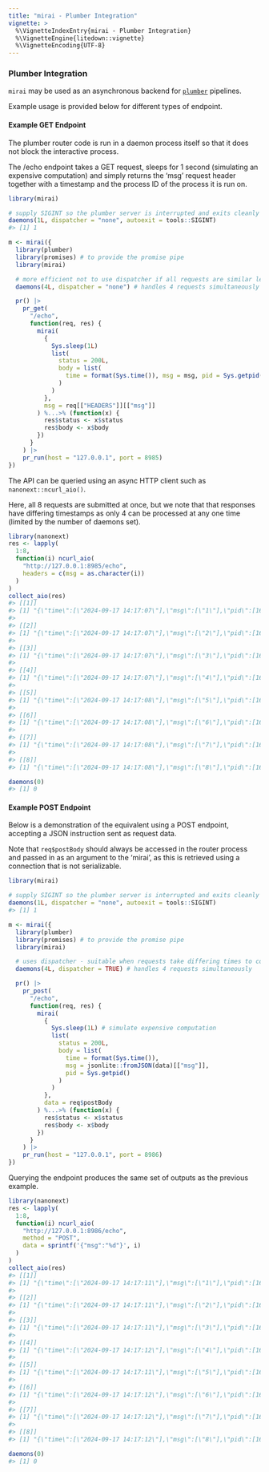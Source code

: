 ```yaml
---
title: "mirai - Plumber Integration"
vignette: >
  %\VignetteIndexEntry{mirai - Plumber Integration}
  %\VignetteEngine{litedown::vignette}
  %\VignetteEncoding{UTF-8}
---
```



### Plumber Integration

`mirai` may be used as an asynchronous backend for [`plumber`](https://www.rplumber.io/) pipelines.

Example usage is provided below for different types of endpoint.

#### Example GET Endpoint

The plumber router code is run in a daemon process itself so that it does not block the interactive process.

The /echo endpoint takes a GET request, sleeps for 1 second (simulating an expensive computation) and simply returns the 'msg' request header together with a timestamp and the process ID of the process it is run on.


``` r
library(mirai)

# supply SIGINT so the plumber server is interrupted and exits cleanly when finished
daemons(1L, dispatcher = "none", autoexit = tools::SIGINT)
#> [1] 1

m <- mirai({
  library(plumber)
  library(promises) # to provide the promise pipe
  library(mirai)

  # more efficient not to use dispatcher if all requests are similar length
  daemons(4L, dispatcher = "none") # handles 4 requests simultaneously

  pr() |>
    pr_get(
      "/echo",
      function(req, res) {
        mirai(
          {
            Sys.sleep(1L)
            list(
              status = 200L,
              body = list(
                time = format(Sys.time()), msg = msg, pid = Sys.getpid()
              )
            )
          },
          msg = req[["HEADERS"]][["msg"]]
        ) %...>% (function(x) {
          res$status <- x$status
          res$body <- x$body
        })
      }
    ) |>
    pr_run(host = "127.0.0.1", port = 8985)
})
```

The API can be queried using an async HTTP client such as `nanonext::ncurl_aio()`.

Here, all 8 requests are submitted at once, but we note that that responses have differing timestamps as only 4 can be processed at any one time (limited by the number of daemons set).

``` r
library(nanonext)
res <- lapply(
  1:8,
  function(i) ncurl_aio(
    "http://127.0.0.1:8985/echo",
    headers = c(msg = as.character(i))
  )
)
collect_aio(res)
#> [[1]]
#> [1] "{\"time\":[\"2024-09-17 14:17:07\"],\"msg\":[\"1\"],\"pid\":[162248]}"
#> 
#> [[2]]
#> [1] "{\"time\":[\"2024-09-17 14:17:07\"],\"msg\":[\"2\"],\"pid\":[162253]}"
#> 
#> [[3]]
#> [1] "{\"time\":[\"2024-09-17 14:17:07\"],\"msg\":[\"3\"],\"pid\":[162250]}"
#> 
#> [[4]]
#> [1] "{\"time\":[\"2024-09-17 14:17:07\"],\"msg\":[\"4\"],\"pid\":[162256]}"
#> 
#> [[5]]
#> [1] "{\"time\":[\"2024-09-17 14:17:08\"],\"msg\":[\"5\"],\"pid\":[162253]}"
#> 
#> [[6]]
#> [1] "{\"time\":[\"2024-09-17 14:17:08\"],\"msg\":[\"6\"],\"pid\":[162248]}"
#> 
#> [[7]]
#> [1] "{\"time\":[\"2024-09-17 14:17:08\"],\"msg\":[\"7\"],\"pid\":[162250]}"
#> 
#> [[8]]
#> [1] "{\"time\":[\"2024-09-17 14:17:08\"],\"msg\":[\"8\"],\"pid\":[162256]}"

daemons(0)
#> [1] 0
```

#### Example POST Endpoint

Below is a demonstration of the equivalent using a POST endpoint, accepting a JSON instruction sent as request data.

Note that `req$postBody` should always be accessed in the router process and passed in as an argument to the 'mirai', as this is retrieved using a connection that is not serializable.

``` r
library(mirai)

# supply SIGINT so the plumber server is interrupted and exits cleanly when finished
daemons(1L, dispatcher = "none", autoexit = tools::SIGINT)
#> [1] 1

m <- mirai({
  library(plumber)
  library(promises) # to provide the promise pipe
  library(mirai)

  # uses dispatcher - suitable when requests take differing times to complete
  daemons(4L, dispatcher = TRUE) # handles 4 requests simultaneously

  pr() |>
    pr_post(
      "/echo",
      function(req, res) {
        mirai(
          {
            Sys.sleep(1L) # simulate expensive computation
            list(
              status = 200L,
              body = list(
                time = format(Sys.time()),
                msg = jsonlite::fromJSON(data)[["msg"]],
                pid = Sys.getpid()
              )
            )
          },
          data = req$postBody
        ) %...>% (function(x) {
          res$status <- x$status
          res$body <- x$body
        })
      }
    ) |>
    pr_run(host = "127.0.0.1", port = 8986)
})
```

Querying the endpoint produces the same set of outputs as the previous example.

``` r
library(nanonext)
res <- lapply(
  1:8,
  function(i) ncurl_aio(
    "http://127.0.0.1:8986/echo",
    method = "POST",
    data = sprintf('{"msg":"%d"}', i)
  )
)
collect_aio(res)
#> [[1]]
#> [1] "{\"time\":[\"2024-09-17 14:17:11\"],\"msg\":[\"1\"],\"pid\":[162517]}"
#> 
#> [[2]]
#> [1] "{\"time\":[\"2024-09-17 14:17:11\"],\"msg\":[\"2\"],\"pid\":[162519]}"
#> 
#> [[3]]
#> [1] "{\"time\":[\"2024-09-17 14:17:11\"],\"msg\":[\"3\"],\"pid\":[162522]}"
#> 
#> [[4]]
#> [1] "{\"time\":[\"2024-09-17 14:17:12\"],\"msg\":[\"4\"],\"pid\":[162525]}"
#> 
#> [[5]]
#> [1] "{\"time\":[\"2024-09-17 14:17:11\"],\"msg\":[\"5\"],\"pid\":[162525]}"
#> 
#> [[6]]
#> [1] "{\"time\":[\"2024-09-17 14:17:12\"],\"msg\":[\"6\"],\"pid\":[162517]}"
#> 
#> [[7]]
#> [1] "{\"time\":[\"2024-09-17 14:17:12\"],\"msg\":[\"7\"],\"pid\":[162522]}"
#> 
#> [[8]]
#> [1] "{\"time\":[\"2024-09-17 14:17:12\"],\"msg\":[\"8\"],\"pid\":[162519]}"

daemons(0)
#> [1] 0
```
